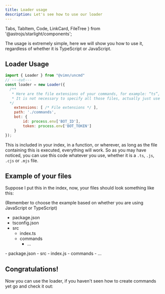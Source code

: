 ```yaml
---
title: Loader usage
description: Let's see how to use our loader
---
```

  Tabs, TabItem, Code, LinkCard, FileTree
} from '@astrojs/starlight/components';

The usage is extremely simple, here we will show you how to use it, regardless of whether it is TypeScript or JavaScript.

## Loader Usage
```js copy wrap twoslash showLineNumbers
import { Loader } from "@vimn/uncmd"
// ---cut---
const loader = new Loader({
  /**
   * Here are the file extensions of your commands, for example: “ts”, “js”, “cjs” or “mjs”.
   * It is not necessary to specify all those files, actually just use the same extension as your index.
  */
	extensions: [ /* File extensions */ ],
	path: './commands',
	bot: {
		id: process.env['BOT_ID'],
		token: process.env['BOT_TOKEN']
	}
});
```

This is included in your index, in a function, or wherever, as long as the file containing this is executed, everything will work.
So as you may have noticed, you can use this code whatever you use, whether it is a `.ts`, `.js`, `.cjs` or `.mjs` file.

## Example of your files
Suppose I put this in the index, now, your files should look something like this:

(Remember to choose the example based on whether you are using JavaScript or TypeScript)
<Tabs syncKey="language-select">
  <TabItem label="TypeScript" icon="seti:typescript">
<FileTree>
- package.json
- tsconfig.json
- src
  - index.ts
  - commands
    - ...
</FileTree>
  </TabItem>
  <TabItem label="JavaScript" icon="seti:javascript">
<FileTree>
- package.json
- src
  - index.js
  - commands
    - ...
</FileTree>
  </TabItem>
</Tabs>

## Congratulations!
Now you can use the loader, if you haven't seen how to create commands yet go and check it out:
<LinkCard title="How to create a command" href="/uncmd/guides/command-structure" />